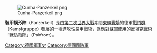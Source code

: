 {{Expand language|1=en|time=2021-01-29T08:52:43+00:00}}
{{Unreferenced|time=2021-01-29T08:52:43+00:00}}
[[File:Cunha-Panzerkeil.png|right]]

'''裝甲楔形陣'''（Panzerkeil）是由[[第二次世界大戰|第二次世界大戰]]期間[[苏德战争|東線戰場]]的德軍[[戰鬥群|戰鬥群]]（Kampfgruppe）發展的一種進攻性裝甲戰術，爲應對蘇軍使用的反坦克戰術「戰防砲陣」（Pakfront）。

{{war-stub}}
{{mil-stub}}

[[Category:德國軍事史|Category:德國軍事史]]
[[Category:德國國防軍|Category:德國國防軍]]